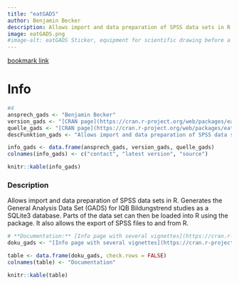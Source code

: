 ```yaml
---
title: "eatGADS"
author: Benjamin Becker
description: Allows import and data preparation of SPSS data sets in R. Generates the General Analysis Data Set (GADS) for IQB Bildungstrend studies as a SQLite3 database. Parts of the data set can then be loaded into R using the package. It also allows the export of SPSS files to and from R.
image: eatGADS.png
#image-alt: eatGADS Sticker, equipment for scientific drawing before a red background
---
```


[bookmark link](https://beckerbenj.github.io/eatGADS/)

# Info

```r
#4
ansprech_gads <- "Benjamin Becker"
version_gads <- "[CRAN page](https://cran.r-project.org/web/packages/eatGADS/index.html)"
quelle_gads <- "[CRAN page](https://cran.r-project.org/web/packages/eatGADS/index.html)"
descFunktion_gads <- "Allows import and data preparation of SPSS data sets in R. Generates the General Analysis Data Set (GADS) for IQB Bildungstrend studies as a SQLite3 database. Parts of the data set can then be loaded into R using the package. It also allows the export of SPSS files to and from R."

info_gads <- data.frame(ansprech_gads, version_gads, quelle_gads)
colnames(info_gads) <- c("contact", "latest version", "source")

knitr::kable(info_gads)
```

### Description

Allows import and data preparation of SPSS data sets in R. Generates the General Analysis Data Set (GADS) for IQB Bildungstrend studies as a SQLite3 database. Parts of the data set can then be loaded into R using the package. It also allows the export of SPSS files to and from R.

```r
# **Documentation:** [Info page with several vignettes](https://cran.r-project.org/web/packages/eatGADS/)
doku_gads <- "[Info page with several vignettes](https://cran.r-project.org/web/packages/eatGADS/)"

table <- data.frame(doku_gads, check.rows = FALSE)
colnames(table) <- "Documentation"

knitr::kable(table)
```
